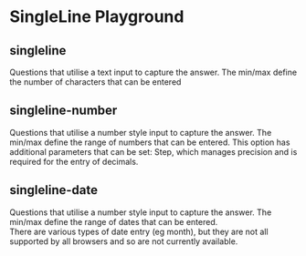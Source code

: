 

<Meta of={SinglelineStories} title="Templates/singleline" />

# SingleLine Playground

## singleline
Questions that utilise a text input to capture the answer.  The min/max define the number of characters that can be entered
<Canvas of={ScaleUnitStories.text} />
<Controls of={ScaleUnitStories.text} />

## singleline-number
Questions that utilise a number style input to capture the answer. The min/max define the range of numbers that can be entered.
This option has additional parameters that can be set: Step, which manages precision and is required for the entry of decimals.
<Canvas of={ScaleUnitStories.number} />
<Controls of={ScaleUnitStories.number} />

## singleline-date
Questions that utilise a number style input to capture the answer. The min/max define the range of dates that can be entered.  
There are various types of date entry (eg month), but they are not all supported by all browsers and so are not currently available.

<Canvas of={ScaleUnitStories.date} />
<Controls of={ScaleUnitStories.date} />